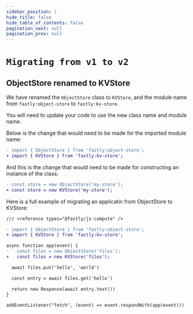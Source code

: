 ```yaml
---
sidebar_position: 1
hide_title: false
hide_table_of_contents: false
pagination_next: null
pagination_prev: null
---
```

# `Migrating from v1 to v2`

## ObjectStore renamed to KVStore

We have renamed the `ObjectStore` class to `KVStore`, and the module name from `fastly:object-store` to `fastly:kv-store`.

You will need to update your code to use the new class name and module name.

Below is the change that would need to be made for the imported module name:
```diff
- import { ObjectStore } from 'fastly:object-store';
+ import { KVStore } from 'fastly:kv-store';
```

And this is the change that would need to be made for constructing an instance of the class:
```diff
- const store = new ObjectStore('my-store');
+ const store = new KVStore('my-store');
```


Here is a full example of migrating an applicatin from ObjectStore to KVStore:
```diff
/// <reference types="@fastly/js-compute" />

- import { ObjectStore } from 'fastly:object-store';
+ import { KVStore } from 'fastly:kv-store';

async function app(event) {
-   const files = new ObjectStore('files');
+   const files = new KVStore('files');

  await files.put('hello', 'world')

  const entry = await files.get('hello')

  return new Response(await entry.text())
}

addEventListener("fetch", (event) => event.respondWith(app(event)))
```